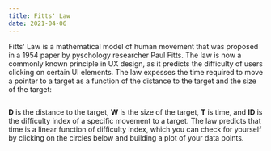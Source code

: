 ```yaml
---
title: Fitts' Law
date: 2021-04-06
---
```



Fitts' Law is a mathematical model of human movement that was proposed in a 1954 paper by pyschology researcher
Paul Fitts. The law is now a commonly known principle in UX design, as it predicts the difficulty of users
clicking on certain UI elements.
The law expesses the time required to move a pointer to a target as a function of the distance
to the target and the size of the target:

<Image />

**D** is the distance to the target, **W** is the size of the target, **T** is time, and **ID** is the
difficulty index of a specific movement to a target. The law predicts that time is a linear function of difficulty
index, which you can check for yourself by clicking on the circles below and building a plot of your data points.

<Fitts />
